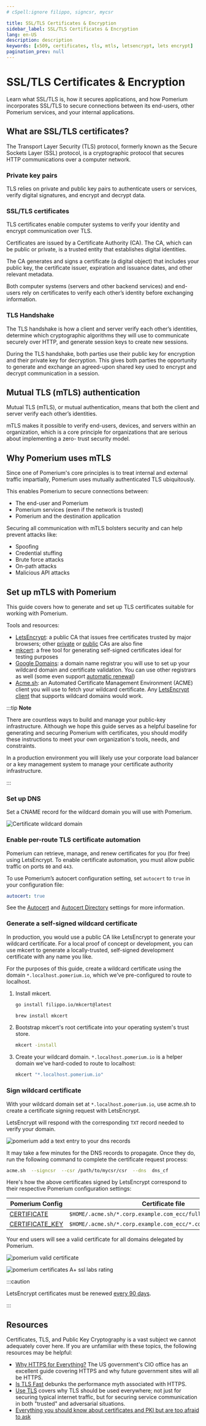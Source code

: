```yaml
---
# cSpell:ignore filippo, signcsr, mycsr

title: SSL/TLS Certificates & Encryption
sidebar_label: SSL/TLS Certificates & Encryption
lang: en-US
description: description
keywords: [x509, certificates, tls, mtls, letsencrypt, lets encrypt]
pagination_prev: null
---
```



# SSL/TLS Certificates & Encryption

Learn what SSL/TLS is, how it secures applications, and how Pomerium incorporates SSL/TLS to secure connections between its end-users, other Pomerium services, and your internal applications.

## What are SSL/TLS certificates?

The Transport Layer Security (TLS) protocol, formerly known as the Secure Sockets Layer (SSL) protocol, is a cryptographic protocol that secures HTTP communications over a computer network.

### Private key pairs

TLS relies on private and public key pairs to authenticate users or services, verify digital signatures, and encrypt and decrypt data.

### SSL/TLS certificates

TLS certificates enable computer systems to verify your identity and encrypt communication over TLS.

Certificates are issued by a Certificate Authority (CA). The CA, which can be public or private, is a trusted entity that establishes digital identities.

The CA generates and signs a certificate (a digital object) that includes your public key, the certificate issuer, expiration and issuance dates, and other relevant metadata.

Both computer systems (servers and other backend services) and end-users rely on certificates to verify each other’s identity before exchanging information.

### TLS Handshake

The TLS handshake is how a client and server verify each other’s identities, determine which cryptographic algorithms they will use to communicate securely over HTTP, and generate session keys to create new sessions.

During the TLS handshake, both parties use their public key for encryption and their private key for decryption. This gives both parties the opportunity to generate and exchange an agreed-upon shared key used to encrypt and decrypt communication in a session.

## Mutual TLS (mTLS) authentication

Mutual TLS (mTLS), or mutual authentication, means that both the client and server verify each other’s identities.

mTLS makes it possible to verify end-users, devices, and servers within an organization, which is a core principle for organizations that are serious about implementing a zero- trust security model.

## Why Pomerium uses mTLS

Since one of Pomerium's core principles is to treat internal and external traffic impartially, Pomerium uses mutually authenticated TLS ubiquitously.

This enables Pomerium to secure connections between:

- The end-user and Pomerium
- Pomerium services (even if the network is trusted)
- Pomerium and the destination application

Securing all communication with mTLS bolsters security and can help prevent attacks like:

- Spoofing
- Credential stuffing
- Brute force attacks
- On-path attacks
- Malicious API attacks

## Set up mTLS with Pomerium

This guide covers how to generate and set up TLS certificates suitable for working with Pomerium.

Tools and resources:

- [LetsEncrypt](https://letsencrypt.org/about/): a public CA that issues free certificates trusted by major browsers; other [private](https://blog.cloudflare.com/how-to-build-your-own-public-key-infrastructure/) or [public](https://scotthelme.co.uk/are-ev-certificates-worth-the-paper-theyre-written-on/) CAs are also fine
- [mkcert](https://mkcert.org/): a free tool for generating self-signed certificates ideal for testing purposes
- [Google Domains](https://domains.google.com/): a domain name registrar you will use to set up your wildcard domain and certificate validation. You can use other registrars as well (some even support [automatic renewal](https://github.com/Neilpang/acme.sh/wiki/dnsapi))
- [Acme.sh](https://github.com/Neilpang/acme.sh): an Automated Certificate Management Environment (ACME) client you will use to fetch your wildcard certificate. Any [LetsEncrypt client](https://letsencrypt.org/docs/client-options/) that supports wildcard domains would work.

:::tip **Note**

There are countless ways to build and manage your public-key infrastructure. Although we hope this guide serves as a helpful baseline for generating and securing Pomerium with certificates, you should modify these instructions to meet your own organization's tools, needs, and constraints.

In a production environment you will likely use your corporate load balancer or a key management system to manage your certificate authority infrastructure.

:::

### Set up DNS

Set a CNAME record for the wildcard domain you will use with Pomerium.

![Certificate wildcard domain](./img/certificates/certificate-wildcard-domain.png)

### Enable per-route TLS certificate automation

Pomerium can retrieve, manage, and renew certificates for you (for free) using LetsEncrypt. To enable certificate automation, you must allow public traffic on ports `80` and `443`.

To use Pomerium’s autocert configuration setting, set `autocert` to `true` in your configuration file:

```yaml
autocert: true
```

See the [Autocert] and [Autocert Directory] settings for more information.

### Generate a self-signed wildcard certificate

In production, you would use a public CA like LetsEncrypt to generate your wildcard certificate. For a local proof of concept or development, you can use mkcert to generate a locally-trusted, self-signed development certificate with any name you like.

For the purposes of this guide, create a wildcard certificate using the domain `*.localhost.pomerium.io`, which we’ve pre-configured to route to localhost.

1.  Install mkcert.

    <Tabs>

    <TabItem value="go" label="Go">

    ```bash
    go install filippo.io/mkcert@latest
    ```

    </TabItem>

    <TabItem value="homebrew" label="Homebrew">

    ```bash
    brew install mkcert
    ```

    </TabItem>

    </Tabs>

1.  Bootstrap mkcert's root certificate into your operating system's trust store.

    ```bash
    mkcert -install
    ```

1.  Create your wildcard domain. `*.localhost.pomerium.io` is a helper domain we've hard-coded to route to localhost:

    ```bash
    mkcert "*.localhost.pomerium.io"
    ```

### Sign wildcard certificate

With your wildcard domain set at `*.localhost.pomerium.io`, use acme.sh to create a certificate signing request with LetsEncrypt.

<GenerateWildcardCert />

LetsEncrypt will respond with the corresponding `TXT` record needed to verify your domain.

![pomerium add a text entry to your dns records](./img/certificates/certificate-domain-challenge.png)

It may take a few minutes for the DNS records to propagate. Once they do, run the following command to complete the certificate request process:

```bash
acme.sh  --signcsr  --csr /path/to/mycsr/csr  --dns  dns_cf
```

Here's how the above certificates signed by LetsEncrypt correspond to their respective Pomerium configuration settings:

| Pomerium Config | Certificate file |
| --- | --- |
| [CERTIFICATE] | `$HOME/.acme.sh/*.corp.example.com_ecc/fullchain.cer` |
| [CERTIFICATE_KEY][certificate] | `$HOME/.acme.sh/*.corp.example.com_ecc/*.corp.example.com.key` |

Your end users will see a valid certificate for all domains delegated by Pomerium.

![pomerium valid certificate](./img/certificates/certificates-valid-secure-certificate.png)

![pomerium certificates A+ ssl labs rating](./img/certificates/certificates-ssl-report.png)

:::caution

LetsEncrypt certificates must be renewed [every 90 days](https://letsencrypt.org/2015/11/09/why-90-days.html).

:::

## Resources

Certificates, TLS, and Public Key Cryptography is a vast subject we cannot adequately cover here. If you are unfamiliar with these topics, the following resources may be helpful:

- [Why HTTPS for Everything?](https://https.cio.gov/everything/) The US government's CIO office has an excellent guide covering HTTPS and why future government sites will all be HTTPS.
- [Is TLS Fast](https://istlsfastyet.com/) debunks the performance myth associated with HTTPS.
- [Use TLS](https://smallstep.com/blog/use-tls.html) covers why TLS should be used everywhere; not just for securing typical internet traffic, but for securing service communication in both "trusted" and adversarial situations.
- [Everything you should know about certificates and PKI but are too afraid to ask](https://smallstep.com/blog/everything-pki.html)

[autocert]: /docs/reference/autocert
[autocert directory]: /docs/reference/autocert
[certificate]: /docs/reference/certificates
[certificate_authority]: /docs/reference/certificates
[certificate_key]: /docs/reference/certificates
[override_certificate_name]: /docs/reference/override-certificate-name
[principles]: /docs/concepts/zero-trust.md#history
[zero trust]: /docs/concepts/zero-trust.md#zero-trust
